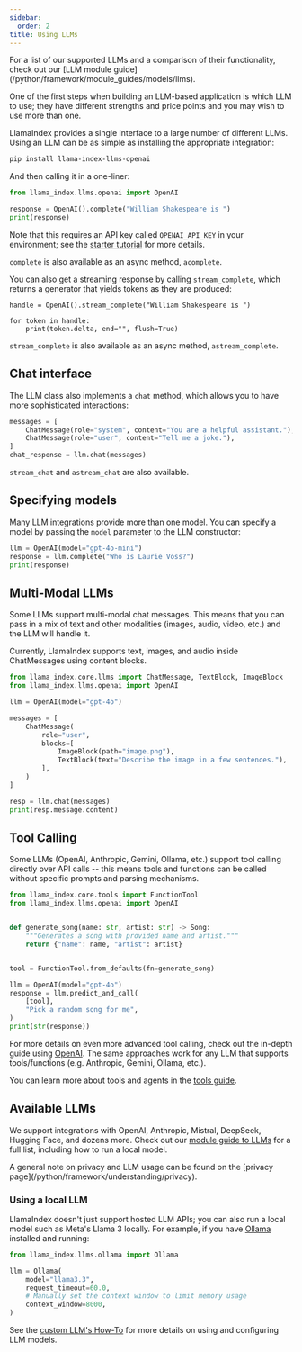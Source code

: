 ```yaml
---
sidebar:
  order: 2
title: Using LLMs
---
```


<Aside type="tip">
  For a list of our supported LLMs and a comparison of their functionality,
  check out our [LLM module guide](/python/framework/module_guides/models/llms).
</Aside>

One of the first steps when building an LLM-based application is which LLM to use; they have different strengths and price points and you may wish to use more than one.

LlamaIndex provides a single interface to a large number of different LLMs. Using an LLM can be as simple as installing the appropriate integration:

```bash
pip install llama-index-llms-openai
```

And then calling it in a one-liner:

```python
from llama_index.llms.openai import OpenAI

response = OpenAI().complete("William Shakespeare is ")
print(response)
```

Note that this requires an API key called `OPENAI_API_KEY` in your environment; see the [starter tutorial](/python/framework/getting_started/starter_example) for more details.

`complete` is also available as an async method, `acomplete`.

You can also get a streaming response by calling `stream_complete`, which returns a generator that yields tokens as they are produced:

```
handle = OpenAI().stream_complete("William Shakespeare is ")

for token in handle:
    print(token.delta, end="", flush=True)
```

`stream_complete` is also available as an async method, `astream_complete`.

## Chat interface

The LLM class also implements a `chat` method, which allows you to have more sophisticated interactions:

```python
messages = [
    ChatMessage(role="system", content="You are a helpful assistant."),
    ChatMessage(role="user", content="Tell me a joke."),
]
chat_response = llm.chat(messages)
```

`stream_chat` and `astream_chat` are also available.

## Specifying models

Many LLM integrations provide more than one model. You can specify a model by passing the `model` parameter to the LLM constructor:

```python
llm = OpenAI(model="gpt-4o-mini")
response = llm.complete("Who is Laurie Voss?")
print(response)
```

## Multi-Modal LLMs

Some LLMs support multi-modal chat messages. This means that you can pass in a mix of text and other modalities (images, audio, video, etc.) and the LLM will handle it.

Currently, LlamaIndex supports text, images, and audio inside ChatMessages using content blocks.

```python
from llama_index.core.llms import ChatMessage, TextBlock, ImageBlock
from llama_index.llms.openai import OpenAI

llm = OpenAI(model="gpt-4o")

messages = [
    ChatMessage(
        role="user",
        blocks=[
            ImageBlock(path="image.png"),
            TextBlock(text="Describe the image in a few sentences."),
        ],
    )
]

resp = llm.chat(messages)
print(resp.message.content)
```

## Tool Calling

Some LLMs (OpenAI, Anthropic, Gemini, Ollama, etc.) support tool calling directly over API calls -- this means tools and functions can be called without specific prompts and parsing mechanisms.

```python
from llama_index.core.tools import FunctionTool
from llama_index.llms.openai import OpenAI


def generate_song(name: str, artist: str) -> Song:
    """Generates a song with provided name and artist."""
    return {"name": name, "artist": artist}


tool = FunctionTool.from_defaults(fn=generate_song)

llm = OpenAI(model="gpt-4o")
response = llm.predict_and_call(
    [tool],
    "Pick a random song for me",
)
print(str(response))
```

For more details on even more advanced tool calling, check out the in-depth guide using [OpenAI](/python/examples/llm/openai). The same approaches work for any LLM that supports tools/functions (e.g. Anthropic, Gemini, Ollama, etc.).

You can learn more about tools and agents in the [tools guide](/python/framework/understanding/agent/tools).

## Available LLMs

We support integrations with OpenAI, Anthropic, Mistral, DeepSeek, Hugging Face, and dozens more. Check out our [module guide to LLMs](/python/framework/module_guides/models/llms) for a full list, including how to run a local model.

<Aside type="tip">
  A general note on privacy and LLM usage can be found on the [privacy
  page](/python/framework/understanding/privacy).
</Aside>

### Using a local LLM

LlamaIndex doesn't just support hosted LLM APIs; you can also run a local model such as Meta's Llama 3 locally. For example, if you have [Ollama](https://github.com/ollama/ollama) installed and running:

```python
from llama_index.llms.ollama import Ollama

llm = Ollama(
    model="llama3.3",
    request_timeout=60.0,
    # Manually set the context window to limit memory usage
    context_window=8000,
)
```

See the [custom LLM's How-To](/python/framework/module_guides/models/llms/usage_custom) for more details on using and configuring LLM models.
